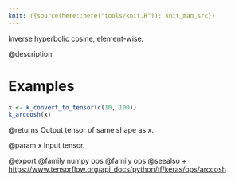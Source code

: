 ```yaml
---
knit: ({source(here::here("tools/knit.R")); knit_man_src})
---
```

Inverse hyperbolic cosine, element-wise.

@description

# Examples
```r
x <- k_convert_to_tensor(c(10, 100))
k_arccosh(x)
```

@returns
Output tensor of same shape as x.

@param x
Input tensor.

@export
@family numpy ops
@family ops
@seealso
+ <https://www.tensorflow.org/api_docs/python/tf/keras/ops/arccosh>
